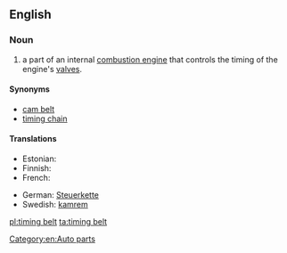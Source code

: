 ==English==
{{wikipedia}}
===Noun===
{{en-noun}}

#a part of an internal [[combustion engine]] that controls the timing of the engine's [[valve]]s.

====Synonyms====
*[[cam belt]]
*[[timing chain]]

====Translations====
{{trans-top|a part of an internal combustion engine}}
* Estonian: {{t-|et|hammasrihm}}
* Finnish: {{t-|fi|jakohihna}}
* French: {{t-|fr|courroie de distribution|f}}
{{trans-mid}}
* German: [[Steuerkette]]
* Swedish: [[kamrem]]
{{trans-bottom}}

[[Category:en:Auto parts]]

[[pl:timing belt]]
[[ta:timing belt]]